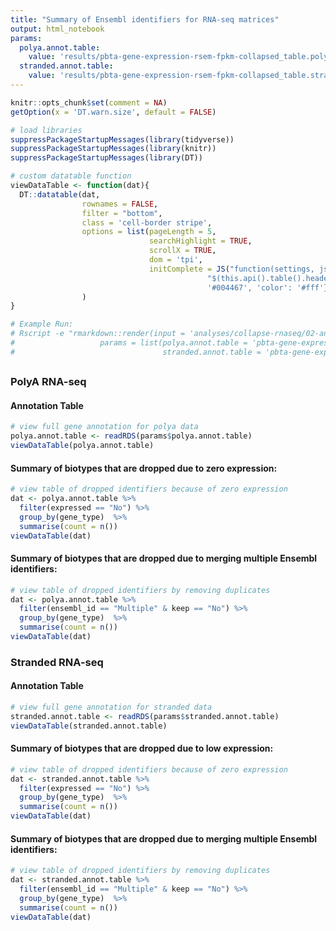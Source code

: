 ```yaml
---
title: "Summary of Ensembl identifiers for RNA-seq matrices"
output: html_notebook
params: 
  polya.annot.table: 
    value: 'results/pbta-gene-expression-rsem-fpkm-collapsed_table.polya.rds'
  stranded.annot.table:
    value: 'results/pbta-gene-expression-rsem-fpkm-collapsed_table.stranded.rds'
---
```


```r
knitr::opts_chunk$set(comment = NA)
getOption(x = 'DT.warn.size', default = FALSE)
```

```r
# load libraries
suppressPackageStartupMessages(library(tidyverse))
suppressPackageStartupMessages(library(knitr))
suppressPackageStartupMessages(library(DT))
```

```r
# custom datatable function
viewDataTable <- function(dat){
  DT::datatable(dat,
                rownames = FALSE,
                filter = "bottom",
                class = 'cell-border stripe',
                options = list(pageLength = 5,
                               searchHighlight = TRUE,
                               scrollX = TRUE,
                               dom = 'tpi',
                               initComplete = JS("function(settings, json) {",
                                            "$(this.api().table().header()).css({'background-color':
                                            '#004467', 'color': '#fff'});","}"))
                )
}
```

```r
# Example Run:
# Rscript -e "rmarkdown::render(input = 'analyses/collapse-rnaseq/02-analyze-drops.Rmd',
#                   params = list(polya.annot.table = 'pbta-gene-expression-rsem-fpkm-collapsed_table.polya.rds',
#                                 stranded.annot.table = 'pbta-gene-expression-rsem-fpkm-collapsed_table.stranded.rds'), clean = TRUE)"
```

## {.tabset .tabset-fade}

### PolyA RNA-seq
#### Annotation Table

```r
# view full gene annotation for polya data
polya.annot.table <- readRDS(params$polya.annot.table)
viewDataTable(polya.annot.table)
```

#### Summary of biotypes that are dropped due to zero expression:

```r
# view table of dropped identifiers because of zero expression
dat <- polya.annot.table %>% 
  filter(expressed == "No") %>%
  group_by(gene_type)  %>%
  summarise(count = n()) 
viewDataTable(dat)
```

#### Summary of biotypes that are dropped due to merging multiple Ensembl identifiers:

```r
# view table of dropped identifiers by removing duplicates
dat <- polya.annot.table %>% 
  filter(ensembl_id == "Multiple" & keep == "No") %>%
  group_by(gene_type)  %>%
  summarise(count = n()) 
viewDataTable(dat)
```

### Stranded RNA-seq 
#### Annotation Table

```r
# view full gene annotation for stranded data
stranded.annot.table <- readRDS(params$stranded.annot.table)
viewDataTable(stranded.annot.table)
```

#### Summary of biotypes that are dropped due to low expression:

```r
# view table of dropped identifiers because of zero expression
dat <- stranded.annot.table %>% 
  filter(expressed == "No") %>%
  group_by(gene_type)  %>%
  summarise(count = n()) 
viewDataTable(dat)
```

#### Summary of biotypes that are dropped due to merging multiple Ensembl identifiers:

```r
# view table of dropped identifiers by removing duplicates
dat <- stranded.annot.table %>% 
  filter(ensembl_id == "Multiple" & keep == "No") %>%
  group_by(gene_type)  %>%
  summarise(count = n()) 
viewDataTable(dat)
```

